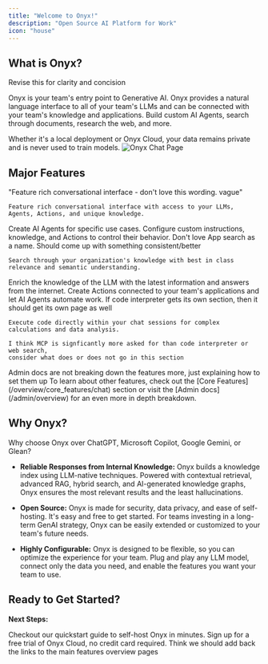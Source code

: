 ```yaml
---
title: "Welcome to Onyx!"
description: "Open Source AI Platform for Work"
icon: "house"
---
```


## What is Onyx?

<Warning>
  Revise this for clarity and concision
</Warning>

Onyx is your team's entry point to Generative AI.
Onyx provides a natural language interface to all of your team's LLMs and can be connected with your team's knowledge
and applications. Build custom AI Agents, search through documents, research the web, and more.

<Tip>
  Whether it's a local deployment or Onyx Cloud, your data remains private and is never used to train models.
</Tip>

<Frame caption="Onyx Chat Interface">

  <img class="rounded-2xl" src="/assets/overview/getting_started/welcome_what_is_onyx.png" alt="Onyx Chat Page" />
</Frame>

## Major Features

<Columns cols={2}>
  <Card title="Chat" icon="comment" href="/overview/core_features/chat">
    <Warning>
      "Feature rich conversational interface - don't love this wording. vague"
    </Warning>

    Feature rich conversational interface with access to your LLMs, Agents, Actions, and unique knowledge.
  </Card>

  <Card title="Agents" icon="robot" href="/overview/core_features/agents">
    Create AI Agents for specific use cases. Configure custom instructions, knowledge,
    and Actions to control their behavior.
  </Card>

  <Card title="App Search" icon="magnifying-glass" href="/overview/core_features/app_search">
    <Warning>
      Don't love App search as a name. Should come up with something consistent/better
    </Warning>

    Search through your organization's knowledge with best in class relevance and semantic understanding.
  </Card>

  <Card title="Web Search" icon="globe" href="/overview/core_features/web_search">
    Enrich the knowledge of the LLM with the latest information and answers from the internet.
  </Card>

  <Card title="Actions" icon="play" href="/overview/core_features/actions">
    Create Actions connected to your team's applications and let AI Agents automate work.
  </Card>

  <Card title="Code Interpreter" icon="code" href="/overview/core_features/code_interpreter">
    <Warning>
      If code interpreter gets its own section, then it should get its own page as well
    </Warning>

    Execute code directly within your chat sessions for complex calculations and data analysis.
  </Card>

  <Warning>

    I think MCP is signficantly more asked for than code interpreter or web search,
    consider what does or does not go in this section
  </Warning>
</Columns>

 <Warning>
   Admin docs are not breaking down the features more, just explaining how to set them up
 </Warning>

<Info>
  To learn about other features, check out the [Core Features](/overview/core_features/chat)
  section or visit the [Admin docs](/admin/overview) for an even more in depth breakdown.
</Info>

## Why Onyx?

Why choose Onyx over ChatGPT, Microsoft Copilot, Google Gemini, or Glean?

- **Reliable Responses from Internal Knowledge:**
  Onyx builds a knowledge index using LLM-native techniques. Powered with contextual retrieval, advanced RAG,
  hybrid search, and AI-generated knowledge graphs, Onyx ensures the most relevant results and the least hallucinations.

- **Open Source:**
  Onyx is made for security, data privacy, and ease of self-hosting. It's easy and free to get started.
  For teams investing in a long-term GenAI strategy,
  Onyx can be easily extended or customized to your team's future needs.

- **Highly Configurable:**
  Onyx is designed to be flexible, so you can optimize the experience for your team. Plug and play any LLM model,
  connect only the data you need, and enable the features you want your team to use.

## Ready to Get Started?

**Next Steps:**

<Columns cols={2}>
  <Card title="Deploy Onyx Locally" icon="server" href="/deployment/getting_started/quickstart">
    Checkout our quickstart guide to self-host Onyx in minutes.
  </Card>

  <Card title="Try Onyx Cloud" icon="cloud" href="https://cloud.onyx.app">
    Sign up for a free trial of Onyx Cloud, no credit card required.
  </Card>
</Columns>

 <Warning>
   Think we should add back the links to the main features overview pages
 </Warning>
